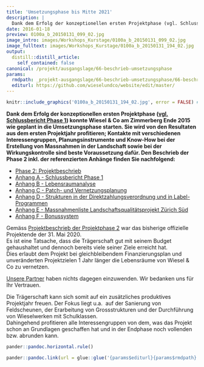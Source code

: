 ```yaml
---
title: 'Umsetzungsphase bis Mitte 2021'
description: |
  Dank dem Erfolg der konzeptionellen ersten Projektphase (vgl. Schlussbericht Phase 1) konnte Wiesel & Co am Zimmerberg Ende 2015 wie geplant in die Umsetzungsphase starten. Sie wird von den Resultaten aus dem ersten Projektjahr profitieren; Kontakte mit verschiedenen Interessengruppen, Planungsinstrumente und Know-How bei der Erstellung von Massnahmen in der Landschaft sowie bei der Wirkungskontrolle sind beste Voraussetzung dafür.Das Projekt wird am 31. Mai 2021 beendet werden.Den Beschrieb der Phase 2 inkl. der referenzierten Anhänge finden Sie nachfolgend:
date: 2016-01-18
preview: 0100a_b_20150131_099_02.jpg
image_intro: images/Workshops_Kurstage/0100a_b_20150131_099_02.jpg
image_fulltext: images/Workshops_Kurstage/0100a_b_20150131_194_02.jpg
output:
  distill::distill_article:
    self_contained: false
canonical: /projekt/ausgangslage/66-beschrieb-umsetzungsphase
params:
  rmdpath: _projekt-ausgangslage/66-beschrieb-umsetzungsphase/66-beschrieb-umsetzungsphase.Rmd
  editurl: https://github.com/wieselundco/website/edit/master/
---
```



```r
knitr::include_graphics('0100a_b_20150131_194_02.jpg', error = FALSE) #images/Workshops_Kurstage/0100a_b_20150131_194_02.jpg
```

**Dank dem Erfolg der konzeptionellen ersten Projektphase ([vgl.
Schlussbericht Phase
1](images/dokumente/AnhangA_WiCoZ_Phase_1_Schlussbericht_2015_06_20.pdf))
konnte Wiesel & Co am Zimmerberg Ende 2015 wie geplant in die
Umsetzungsphase starten. Sie wird von den Resultaten aus dem ersten
Projektjahr profitieren; Kontakte mit verschiedenen Interessengruppen,
Planungsinstrumente und Know-How bei der Erstellung von Massnahmen in
der Landschaft sowie bei der Wirkungskontrolle sind beste Voraussetzung
dafür. Den Beschrieb der Phase 2 inkl. der referenzierten Anhänge finden
Sie nachfolgend:**

-   [Phase 2:
    Projektbeschrieb](images/dokumente/beschrieb_umsetzungsphase/WiCoZ_Phase_2_Projektbeschrieb.pdf)
-   [Anhang A - Schlussbericht Phase
    1](images/dokumente/AnhangA_WiCoZ_Phase_1_Schlussbericht_2015_06_20.pdf)
-   [Anhang B -
    Lebensraumanalyse](images/dokumente/beschrieb_umsetzungsphase/AnhangB_Ratnaweera_Tutorial_II_red.pdf)
-   [Anhang C - Patch- und
    Vernetzungsplanung](images/dokumente/beschrieb_umsetzungsphase/AnhangC_Patch_Vernetzungsplanung.pdf)
-   [Anhang D - Strukturen in der Direktzahlungsverordnung und in
    Label-Programmen](images/dokumente/beschrieb_umsetzungsphase/Strukturen_DZV_Label_Staeheli2016.pdf)
-   [Anhang E - Massnahmenliste Landschaftsqualitätsprojekt Zürich
    Süd](images/dokumente/beschrieb_umsetzungsphase/AnhangE_massnahmenliste_lqp_sued.pdf)
-   [Anhang F - Bonussystem](images/dokumente/Bonussystem_WiCoZ.pdf)

Gemäss [Projektbeschrieb der Projektphase
2](projekt/ausgangslage/66-beschrieb-umsetzungsphase) war das bisherige
offizielle Projektende der 31. Mai 2020.   
Es ist eine Tatsache, dass die Trägerschaft gut mit seinem Budget
gehaushaltet und dennoch bereits viele seiner Ziele erreicht hat.   
Dies erlaubt dem Projekt bei gleichbleibendem Finanzierungsplan und
unveränderten Projektzielen 1 Jahr länger die Lebensräume von Wiesel &
Co zu vernetzen.

[Unsere Partner](ueber-uns/7-partner) haben nichts dagegen einzuwenden.
Wir bedanken uns für Ihr Vertrauen.

Die Trägerschaft kann sich somit auf ein zusätzliches produktives
Projektjahr freuen. Der Fokus liegt u.a.  auf der Sanierung von
Feldscheunen, der Erarbeitung von Grossstrukturen und der Durchführung
von Wieselwerken mit Schulklassen.  
Dahingehend profitieren alle Interessengruppen von dem, was das Projekt
schon an Grundlagen geschaffen hat und in der Endphase noch vollenden
bzw. abrunden kann.

```r
pander::pandoc.horizontal.rule()

pander::pandoc.link(url = glue::glue('{params$editurl}{params$rmdpath}'),text = 'Artikel bearbeiten')
```

<!--http://wieselundco.ch/projekt/ausgangslage/66-beschrieb-umsetzungsphase-->
